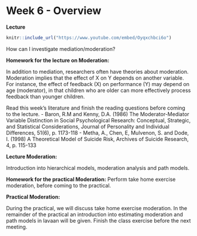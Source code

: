 # Week 6 - Overview

**Lecture**

```r
knitr::include_url("https://www.youtube.com/embed/Oyqxchbci6o")
```

How can I investigate mediation/moderation?

**Homework for the lecture on Moderation:**

In addition to mediation, researchers often have theories about moderation. Moderation implies that the effect of X on Y depends on another variable. For instance, the effect of feedback (X) on performance (Y) may depend on age (moderator), in that children who are older can more effectively process feedback than younger children.  

Read this week’s literature and finish the reading questions before coming to the lecture.
- Baron, R.M and Kenny, D.A. (1986) The Moderator-Mediator Variable Distinction in Social Psychological Research: Conceptual, Strategic, and Statistical Considerations, Journal of Personality and Individual Differences, 51(6), p. 1173-118
- Metha, A., Chen, E, Mulvenon, S. and Dode, I. (1998) A Theoretical Model of Suicide Risk, Archives of Suicide Research, 4, p. 115-133

**Lecture Moderation:	**

Introduction into hierarchical models, moderation analysis and path models.

**Homework for the practical Moderation:**
Perform take home exercise moderation, before coming to the practical.
	

**Practical Moderation: 	**

During the practical, we will discuss take home exercise moderation. In the remainder of the practical an introduction into estimating moderation and path models in lavaan will be given.
Finish the class exercise before the next meeting.
